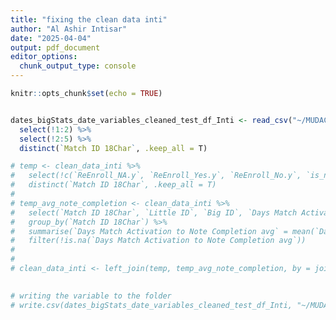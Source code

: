 ```yaml
---
title: "fixing the clean data inti"
author: "Al Ashir Intisar"
date: "2025-04-04"
output: pdf_document
editor_options: 
  chunk_output_type: console
---
```


```r
knitr::opts_chunk$set(echo = TRUE)
```


```r

```



```r
dates_bigStats_date_variables_cleaned_test_df_Inti <- read_csv("~/MUDAC/minneMUDAC2025/test_data_files/dates_bigStats_date_variables_cleaned_test_df_Inti.csv") %>% 
  select(!1:2) %>% 
  select(!2:5) %>% 
  distinct(`Match ID 18Char`, .keep_all = T)

```


```r
# temp <- clean_data_inti %>% 
#   select(!c(`ReEnroll_NA.y`, `ReEnroll_Yes.y`, `ReEnroll_No.y`, `is_not_NA_Days Match Activation to Note Completion`, `Days Match Activation to Note Completion`)) %>% 
#   distinct(`Match ID 18Char`, .keep_all = T)
# 
# temp_avg_note_completion <- clean_data_inti %>% 
#   select(`Match ID 18Char`, `Little ID`, `Big ID`, `Days Match Activation to Note Completion`) %>% 
#   group_by(`Match ID 18Char`) %>% 
#   summarise(`Days Match Activation to Note Completion avg` = mean(`Days Match Activation to Note Completion`)) %>% 
#   filter(!is.na(`Days Match Activation to Note Completion avg`)) 
#   
# 
# clean_data_inti <- left_join(temp, temp_avg_note_completion, by = join_by(`Match ID 18Char`))
  
```



```r
# writing the variable to the folder
# write.csv(dates_bigStats_date_variables_cleaned_test_df_Inti, "~/MUDAC/minneMUDAC2025/test_data_files/dates_bigStats_date_variables_cleaned_test_df_Inti.csv")
```

